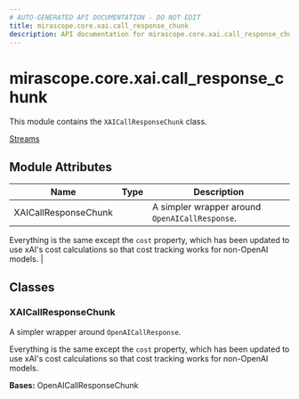 ```yaml
---
# AUTO-GENERATED API DOCUMENTATION - DO NOT EDIT
title: mirascope.core.xai.call_response_chunk
description: API documentation for mirascope.core.xai.call_response_chunk
---
```


# mirascope.core.xai.call_response_chunk

<ApiType type="Module" />

This module contains the `XAICallResponseChunk` class.

<Info title="Usage">

[Streams](/docs/mirascope/learn/streams#handling-streamed-responses)

</Info>

## Module Attributes

| Name | Type | Description |
| ---- | ---- | ----------- |
| XAICallResponseChunk |  | A simpler wrapper around `OpenAICallResponse`.

Everything is the same except the `cost` property, which has been updated to use
xAI's cost calculations so that cost tracking works for non-OpenAI models. |

## Classes

### XAICallResponseChunk

<ApiType type="Class" />

A simpler wrapper around `OpenAICallResponse`.

Everything is the same except the `cost` property, which has been updated to use
xAI's cost calculations so that cost tracking works for non-OpenAI models.

**Bases:** OpenAICallResponseChunk



